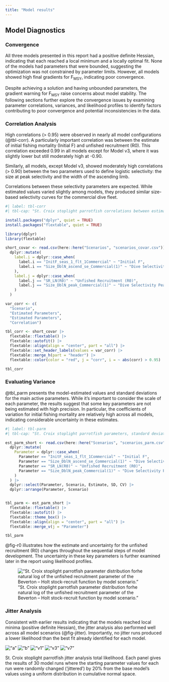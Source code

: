 ```yaml
---
title: "Model results"
---
```


## Model Diagnostics

### Convergence

All three models presented in this report had a positive definite Hessian, indicating that each reached a local minimum and a locally optimal fit. None of the models had parameters that were bounded, suggesting the optimization was not constrained by parameter limits. However, all models showed high final gradients for F~MSY~, indicating poor convergence.

Despite achieving a solution and having unbounded parameters, the gradient warning for F~MSY~ raise concerns about model stability. The following sections further explore the convergence issues by examining parameter correlations, variances, and likelihood profiles to identify factors contributing to poor convergence and potential inconsistencies in the data.

### Correlation Analysis

High correlations (\> 0.95) were observed in nearly all model configurations (@tbl-corr). A particularly important correlation was between the estimate of initial fishing mortality (Initial F) and unfished recruitment (R0). This correlation exceeded 0.99 in all models except for Model v3, where it was slightly lower but still moderately high at -0.90.

Similarly, all models, except Model v3, showed moderately high correlations (\> 0.90) between the two parameters used to define logistic selectivity: the size at peak selectivity and the width of the ascending limb.

Correlations between these selectivity parameters are expected. While estimated values varied slightly among models, they produced similar size-based selectivity curves for the commercial dive fleet.

```r
#| label: tbl-corr
#| tbl-cap: "St. Croix stoplight parrotfish correlations between estimated parameters by modeling scenario. The table shows correlations greater than 0.9 or less than -0.9. Correlations that are greater than 0.95 or less than -0.95 are shown in red."

install.packages("dplyr", quiet = TRUE)
install.packages("flextable", quiet = TRUE)

library(dplyr)
library(flextable)

short_covar <- read.csv(here::here("Scenarios", "scenarios_covar.csv")) |>
  dplyr::mutate(
    label.i = dplyr::case_when(
      label.i == "InitF_seas_1_flt_1Commercial" ~ "Initial F",
      label.i == "Size_DblN_ascend_se_Commercial(1)" ~ "Dive Selectivity Asend."
    ),
    label.j = dplyr::case_when(
      label.j == "SR_LN(R0)" ~ "Unfished Recruitment (R0)",
      label.j == "Size_DblN_peak_Commercial(1)" ~ "Dive Selectivity Peak"
    )
  )

var_corr <- c(
  "Scenario",
  "Estimated Parameters", 
  "Estimated Parameters", 
  "Correlation")

tbl_corr <- short_covar |>
  flextable::flextable() |>
  flextable::autofit() |>
  flextable::align(align = "center", part = "all") |>
  flextable::set_header_labels(values = var_corr) |>
  flextable::merge_h(part = "header") |>
  flextable::color(color = "red", j = "corr", i = ~ abs(corr) > 0.95) 

tbl_corr

```

### Evaluating Variance

@tbl_parm presents the model-estimated values and standard deviations for the main active parameters. While it’s important to consider the scale of each parameter, the results suggest that some key parameters are not being estimated with high precision. In particular, the coefficients of variation for initial fishing mortality are relatively high across all models, indicating considerable uncertainty in these estimates.

```r
#| label: tbl-parm
#| tbl-cap: "St. Croix stoplight parrotfish parameters, standard deviations (SD), and coeficient of variation (CV) by modeling scenario. CV is calcuated as the SD devided by the paramter estimate."

est_parm_short <- read.csv(here::here("Scenarios", "scenarios_parm.csv")) |>
  dplyr::mutate(
    Parameter = dplyr::case_when(
      Parameter == "InitF_seas_1_flt_1Commercial" ~ "Initial F",
      Parameter == "Size_DblN_ascend_se_Commercial(1)" ~ "Dive Selectivity Asend.",
      Parameter == "SR_LN(R0)" ~ "Unfished Recruitment (R0)",
      Parameter == "Size_DblN_peak_Commercial(1)" ~ "Dive Selectivity Peak"
    )
  ) |>
  dplyr::select(Parameter, Scenario, Estimate, SD, CV) |>
  dplyr::arrange(Parameter, Scenario)


tbl_parm <- est_parm_short |>
  flextable::flextable() |>
  flextable::autofit() |>
  flextable::theme_box() |>
  flextable::align(align = "center", part = "all") |>
  flextable::merge_v(j = "Parameter")

tbl_parm

```

@fig-r0 illustrates how the estimate and uncertainty for the unfished recruitment (R0) changes throughout the sequential steps of model development. The uncertainty in these key parameters is further examined later in the report using likelihood profiles.

!["St. Croix stoplight parrotfish parameter distribution forhe natural log of the unfished recruitment parameter of the Beverton – Holt stock-recruit function by model scenario."](/Scenarios/plots_m2$/compare16_densities_SR_LN(R0).png){#fig-r0}

### Jitter Analysis

Consistent with earlier results indicating that the models reached local minima (positive definite Hessian), the jitter analysis also performed well across all model scenarios (@fig-jitter). Importantly, no jitter runs produced a lower likelihood than the best fit already identified for each model.

::: {#fig-jitter layout-ncol="2"}
!["a"](/Scenarios/84_stx_f3_5cm_010641_0041_a_m2/diagnostics/jitter/Total_Likelihood.png)
!["b"](/Scenarios/84_stx_f3_5cm_010641_0041_b_m2/diagnostics/jitter/Total_Likelihood.png)
!["v1"](/Scenarios/84_stx_f3_5cm_010641_0041_v1_m2/diagnostics/jitter/Total_Likelihood.png)
!["v3"](/Scenarios/84_stx_f3_5cm_010641_0041_v3_m2/diagnostics/jitter/Total_Likelihood.png)
!["v7"](/Scenarios/84_stx_f3_5cm_010641_0041_v7_m2/diagnostics/jitter/Total_Likelihood.png)

St. Croix stoplight parrotfish jitter analysis total likelihood. Each panel gives the results of 30 model runs where the starting parameter values for each run were randomly changed (‘jittered’) by 20% from the base model's values using a uniform distribution in cumulative normal space.
:::
